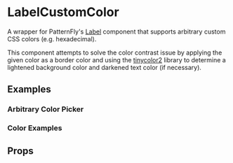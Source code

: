 
<Meta title="Components/LabelCustomColor" component={LabelCustomColor} />

# LabelCustomColor

A wrapper for PatternFly's <a href="https://www.patternfly.org/v4/components/label">Label</a> component that supports
arbitrary custom CSS colors (e.g. hexadecimal).

This component attempts to solve the color contrast issue by applying the given color as a border color and using the
[tinycolor2](https://www.npmjs.com/package/tinycolor2) library to determine a lightened background color and darkened
text color (if necessary).

## Examples

### Arbitrary Color Picker

<Canvas>
  <Story story={LabelCustomColorPicker} />
</Canvas>

### Color Examples

<Canvas>
  <Story story={LabelCustomColorExamples} />
</Canvas>

## Props

<ArgsTable of={LabelCustomColor} />

<GithubLink path="src/components/LabelCustomColor/LabelCustomColor.tsx" />
